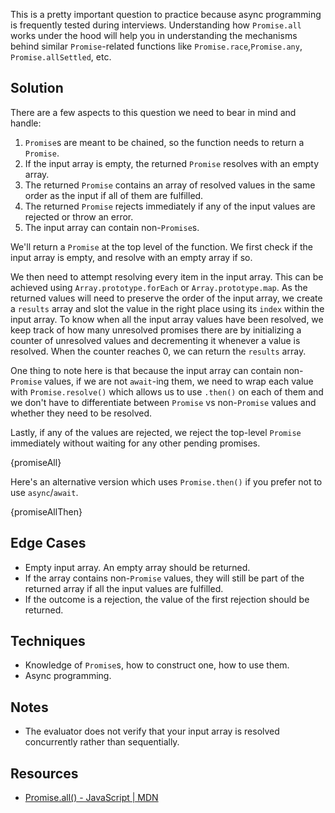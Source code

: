 

This is a pretty important question to practice because async programming is frequently tested during interviews. Understanding how `Promise.all` works under the hood will help you in understanding the mechanisms behind similar `Promise`-related functions like `Promise.race`,`Promise.any`, `Promise.allSettled`, etc.

## Solution

There are a few aspects to this question we need to bear in mind and handle:

1. `Promise`s are meant to be chained, so the function needs to return a `Promise`.
1. If the input array is empty, the returned `Promise` resolves with an empty array.
1. The returned `Promise` contains an array of resolved values in the same order as the input if all of them are fulfilled.
1. The returned `Promise` rejects immediately if any of the input values are rejected or throw an error.
1. The input array can contain non-`Promise`s.

We'll return a `Promise` at the top level of the function. We first check if the input array is empty, and resolve with an empty array if so.

We then need to attempt resolving every item in the input array. This can be achieved using `Array.prototype.forEach` or `Array.prototype.map`. As the returned values will need to preserve the order of the input array, we create a `results` array and slot the value in the right place using its `index` within the input array. To know when all the input array values have been resolved, we keep track of how many unresolved promises there are by initializing a counter of unresolved values and decrementing it whenever a value is resolved. When the counter reaches 0, we can return the `results` array.

One thing to note here is that because the input array can contain non-`Promise` values, if we are not `await`-ing them, we need to wrap each value with `Promise.resolve()` which allows us to use `.then()` on each of them and we don't have to differentiate between `Promise` vs non-`Promise` values and whether they need to be resolved.

Lastly, if any of the values are rejected, we reject the top-level `Promise` immediately without waiting for any other pending promises.

<MDXCodeBlock>{promiseAll}</MDXCodeBlock>

Here's an alternative version which uses `Promise.then()` if you prefer not to use `async`/`await`.

<MDXCodeBlock>{promiseAllThen}</MDXCodeBlock>

## Edge Cases

- Empty input array. An empty array should be returned.
- If the array contains non-`Promise` values, they will still be part of the returned array if all the input values are fulfilled.
- If the outcome is a rejection, the value of the first rejection should be returned.

## Techniques

- Knowledge of `Promise`s, how to construct one, how to use them.
- Async programming.

## Notes

- The evaluator does not verify that your input array is resolved concurrently rather than sequentially.

## Resources

- [Promise.all() - JavaScript | MDN](https://developer.mozilla.org/en-US/docs/Web/JavaScript/Reference/Global_Objects/Promise/all)

